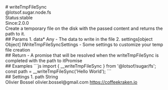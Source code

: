 <div class="docmap-mdx">
# writeTmpFileSync
<div class="_namespace">@lotsof.sugar.node.fs</div>
<div class="_metas">
<div class="_status"><span class="_status-label">Status:</span><span class="_status-value -stable">stable</span></div>
<div class="_since"><span class="_since-label">Since:</span><span class="_since-value">2.0.0</span></div>
</div>
<div class="_description">
Create a temporary file on the disk with the passed content and returns the path
to it.
</div>
<div class="_params">
## Params
1. <span class="_name">data<span class="_required">*</span></span><span class="_default"></span> <span class="_type">Any</span>
   - The data to write in the file
2. <span class="_name">settings</span><span class="_default">[object Object]</span> <span class="_type">IWriteTmpFileSyncSettings</span>
   - Some settings to customize your temp file creation
</div>
<div class="_return">
## Return
- <span class="_description">A promise that will be resolved when the writeTmpFileSync is completed with the path to it</span><span class="_default"></span><span class="_type">Promise</span>
</div>
<div class="_examples">
## Examples
```js
import { __writeTmpFileSync } from '@lotsof/sugar/fs';
const path = __writeTmpFileSync('Hello World');
```
</div>
<div class="_settings">
## Settings
1. <span class="_name">path</span><span class="_default"></span> <span class="_type">String</span>
</div>
<div class="_author">
<span class="_name">Olivier Bossel</span>
<span class="_email">olivier.bossel@gmail.com</span>
<a href="https://coffeekraken.io" target="_blank" class="_url">https://coffeekraken.io</a>
</div>
</div>